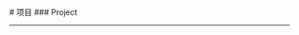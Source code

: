 
<BaseLayout PageID="project">
  <BaseCard title="项目">
  # 项目
  ### Project

---

  </BaseCard>
    <ProjectCard
    title="laiboatVS001"
    image="/laiboatVS001.JPG"
    desc="自主开发游戏"
    url="https://github.com/Lushline/laiboatVS001"
    target="_self"
  />
  <br />
  
</BaseLayout>
<ProjectJS />
